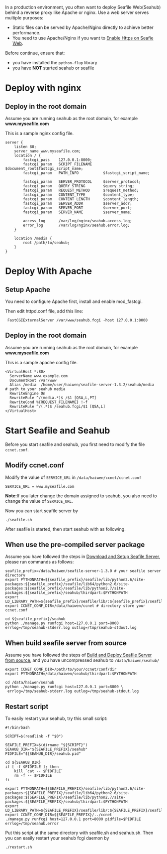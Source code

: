 In a production environment, you often want to deploy Seafile Web(Seahub) behind a reverse proxy like Apache or nginx. Use a web server serves multiple purposes:

* Static files can be served by Apache/Nginx directly to achieve better performance.
* You need to use Apache/Nginx if you want to [[Enable Https on Seafie Web]].

Before continue, ensure that:

* you have installed the <code>python-flup</code> library
* you have '''NOT''' started seahub or seafile

= Deploy with nginx =

== Deploy in the root domain ==

Assume you are running seahub as the root domain, for example '''www.myseafile.com'''

This is a sample nginx config file.

<pre>
server {
    listen 80;
    server_name www.myseafile.com;
    location / {
        fastcgi_pass    127.0.0.1:8000;
        fastcgi_param   SCRIPT_FILENAME     $document_root$fastcgi_script_name;
        fastcgi_param   PATH_INFO           $fastcgi_script_name;

        fastcgi_param	SERVER_PROTOCOL		$server_protocol;
        fastcgi_param   QUERY_STRING        $query_string;
        fastcgi_param   REQUEST_METHOD      $request_method;
        fastcgi_param   CONTENT_TYPE        $content_type;
        fastcgi_param   CONTENT_LENGTH      $content_length;
        fastcgi_param	SERVER_ADDR         $server_addr;
        fastcgi_param	SERVER_PORT         $server_port;
        fastcgi_param	SERVER_NAME         $server_name;

        access_log      /var/log/nginx/seahub.access.log;
    	error_log       /var/log/nginx/seahub.error.log;
    }       

    location /media {
        root /path/to/seahub;
    }
}
</pre>

= Deploy With Apache =

== Setup Apache ==

You need to configure Apache first, install and enable mod_fastcgi. 

Then edit httpd.conf file, add this line:

  FastCGIExternalServer /var/www/seahub.fcgi -host 127.0.0.1:8000

== Deploy in the root domain ==

Assume you are running seahub as the root domain, for example '''www.myseafile.com'''

This is a sample apache config file.

<pre>
<VirtualHost *:80>
  ServerName www.example.com
  DocumentRoot /var/www
  Alias /media  /home/user/haiwen/seafile-server-1.3.2/seahub/media         # path to your seahub media 
  RewriteEngine On
  RewriteRule ^/(media.*)$ /$1 [QSA,L,PT]
  RewriteCond %{REQUEST_FILENAME} !-f
  RewriteRule ^/(.*)$ /seahub.fcgi/$1 [QSA,L]
</VirtualHost>
</pre>

= Start Seafile and Seahub =

Before you start seafile and seahub, you first need to modify the file <code>ccnet.conf</code>.

== Modify ccnet.conf ==

Modify the value of <code>SERVICE_URL</code> in <code>/data/haiwen/ccnet/ccnet.conf</code>

<pre>
SERVICE_URL = www.myseafile.com
</pre>

'''Note: '''If you later change the domain assigned to seahub, you also need to change the value of  <code>SERVICE_URL</code>. 

Now you can start seafile server by 
<pre>./seafile.sh</pre> 

After seafile is started, then start seahub with as following.

== When use the pre-compiled server package ==

Assume you have followed the steps in [[Download and Setup Seafile Server]], please run commands as follows:

<pre>
seafile_prefix=/data/haiwen/seafile-server-1.3.0 # your seafile server directory
export PYTHONPATH=${seafile_prefix}/seafile/lib/python2.6/site-packages:${seafile_prefix}/seafile/lib64/python2.6/site-packages:${seafile_prefix}/seafile/lib/python2.7/site-packages:${seafile_prefix}/seahub/thirdpart:$PYTHONPATH
export LD_LIBRARY_PATH=${seafile_prefix}/seafile/lib/:${seafile_prefix}/seafile/lib64:${LD_LIBRARY_PATH}
export CCNET_CONF_DIR=/data/haiwen/ccnet # directory store your ccnet.conf

cd ${seafile_prefix}/seahub
python ./manage.py runfcgi host=127.0.0.1 port=8000 errlog=/tmp/seahub-stderr.log outlog=/tmp/seahub-stdout.log
</pre>

== When build seafile server from source ==

Assume you have followed the steps of [[Build and Deploy Seafile Server from source]], and you have uncompressed seahub to <code>/data/haiwen/seahub/</code>

<pre>
export CCNET_CONF_DIR=/path/to/your/ccnet/conf/dir
export PYTHONPATH=/data/haiwen/seahub/thirdpart:$PYTHONPATH

cd /data/haiwen/seahub
python ./manage.py runfcgi host=127.0.0.1 port=8000 \
 errlog=/tmp/seahub-stderr.log outlog=/tmp/seahub-stdout.log
</pre>

== Restart script ==

To easily restart your seahub, try this small script:

<pre>
#!/bin/bash

SCRIPT=$(readlink -f "$0")

SEAFILE_PREFIX=$(dirname "${SCRIPT}")
SEAHUB_DIR="${SEAFILE_PREFIX}/seahub"
PIDFILE="${SEAHUB_DIR}/seahub.pid"

cd ${SEAHUB_DIR}
if [ -f $PIDFILE ]; then
    kill `cat -- $PIDFILE`
    rm -f -- $PIDFILE
fi

export PYTHONPATH=${SEAFILE_PREFIX}/seafile/lib/python2.6/site-packages:${SEAFILE_PREFIX}/seafile/lib64/python2.6/site-packages:${SEAFILE_PREFIX}/seafile/lib/python2.7/site-packages:${SEAFILE_PREFIX}/seahub/thirdpart:$PYTHONPATH
export LD_LIBRARY_PATH=${SEAFILE_PREFIX}/seafile/lib/:${SEAFILE_PREFIX}/seafile/lib64:${LD_LIBRARY_PATH}
export CCNET_CONF_DIR=${SEAFILE_PREFIX}/../ccnet
./manage.py runfcgi host=127.0.0.1 port=8000 pidfile=$PIDFILE errlog=/tmp/seahub.error

</pre>

Put this script at the same directory with seafile.sh and seahub.sh. Then you can easily restart your seahub
fcgi daemon by <pre>./restart.sh</pre>